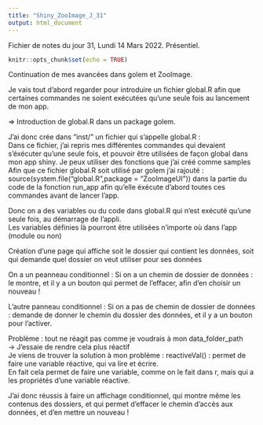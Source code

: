 ```yaml
---
title: "Shiny_ZooImage_J_31"
output: html_document
---
```


Fichier de notes du jour 31, Lundi 14 Mars 2022. Présentiel.

```r
knitr::opts_chunk$set(echo = TRUE)
```


Continuation de mes avancées dans golem et ZooImage.

Je vais tout d'abord regarder pour introduire un fichier global.R afin que certaines commandes ne soient exécutées qu'une seule fois au lancement de mon app.

=> Introduction de global.R dans un package golem.


J'ai donc crée dans "inst/" un fichier qui s'appelle global.R : \
Dans ce fichier, j'ai repris mes différentes commandes qui devaient s'éxécuter qu'une seule fois, et pouvoir être utilisées de façon global dans mon app shiny.
Je peux utiliser des fonctions que j'ai créé comme samples \
Afin que ce fichier global.R soit utilisé par golem j'ai rajouté : \
source(system.file("global.R",package = "ZooImageUI")) dans la partie du code de la fonction run_app afin qu'elle éxécute d'abord toutes ces commandes avant de lancer l'app.

Donc on a des variables ou du code dans global.R qui n'est exécuté qu'une seule fois, au démarrage de l'appli. \
Les variables définies là pourront être utilisées n'importe où dans l'app (module ou non) \


Création d'une page qui affiche soit le dossier qui contient les données, soit qui demande quel dossier on veut utiliser pour ses données \

On a un peanneau conditionnel : Si on a un chemin de dossier de données : le montre, et il y a un bouton qui permet de l'effacer, afin d'en choisir un nouveau !

L'autre panneau conditionnel : Si on a pas de chemin de dossier de données : demande de donner le chemin du dossier des données, et il y a un bouton pour l'activer.

Problème : tout ne réagit pas comme je voudrais à mon data_folder_path \
-> J'essaie de rendre cela plus réactif \
Je viens de trouver la solution à mon problème : reactiveVal() : permet de faire une variable réactive, qui va lire et écrire. \
En fait cela permet de faire une variable, comme on le fait dans r, mais qui a les propriétés d'une variable réactive. \

J'ai donc réussis à faire un affichage conditionnel, qui montre même les contenus des dossiers, et qui permet d'effacer le chemin d'accès aux données, et d'en mettre un nouveau ! \

